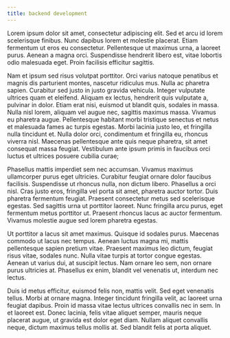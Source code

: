 ```yaml
---
title: backend development
---
```


Lorem ipsum dolor sit amet, consectetur adipiscing elit. Sed et arcu id lorem scelerisque finibus. Nunc dapibus lorem et molestie placerat. Etiam fermentum ut eros eu consectetur. Pellentesque ut maximus urna, a laoreet purus. Aenean a magna orci. Suspendisse hendrerit libero est, vitae lobortis odio malesuada eget. Proin facilisis efficitur sagittis.

Nam et ipsum sed risus volutpat porttitor. Orci varius natoque penatibus et magnis dis parturient montes, nascetur ridiculus mus. Nulla ac pharetra sapien. Curabitur sed justo in justo gravida vehicula. Integer vulputate ultrices quam et eleifend. Aliquam ex lectus, hendrerit quis vulputate a, pulvinar in dolor. Etiam erat nisi, euismod ut blandit quis, sodales in massa. Nulla nisl lorem, aliquam vel augue nec, sagittis maximus massa. Vivamus eu pharetra augue. Pellentesque habitant morbi tristique senectus et netus et malesuada fames ac turpis egestas. Morbi lacinia justo leo, et fringilla nulla tincidunt et. Nulla dolor orci, condimentum et fringilla eu, rhoncus viverra nisl. Maecenas pellentesque ante quis neque pharetra, sit amet consequat massa feugiat. Vestibulum ante ipsum primis in faucibus orci luctus et ultrices posuere cubilia curae;

Phasellus mattis imperdiet sem nec accumsan. Vivamus maximus ullamcorper purus eget ultricies. Curabitur feugiat ornare dolor faucibus facilisis. Suspendisse ut rhoncus nulla, non dictum libero. Phasellus a orci nisl. Cras justo eros, fringilla vel porta sit amet, pharetra auctor tortor. Duis pharetra fermentum feugiat. Praesent consectetur metus sed scelerisque egestas. Sed sagittis urna ut porttitor laoreet. Nunc fringilla arcu purus, eget fermentum metus porttitor ut. Praesent rhoncus lacus ac auctor fermentum. Vivamus molestie augue sed lorem pharetra egestas.

Ut porttitor a lacus sit amet maximus. Quisque id sodales purus. Maecenas commodo ut lacus nec tempus. Aenean luctus magna mi, mattis pellentesque sapien pretium vitae. Praesent maximus leo dictum, feugiat risus vitae, sodales nunc. Nulla vitae turpis at tortor congue egestas. Aenean ut varius dui, at suscipit lectus. Nam ornare leo sem, non ornare purus ultricies at. Phasellus ex enim, blandit vel venenatis ut, interdum nec lectus.

Duis id metus efficitur, euismod felis non, mattis velit. Sed eget venenatis tellus. Morbi at ornare magna. Integer tincidunt fringilla velit, ac laoreet urna feugiat dapibus. Proin id massa vitae lectus ultrices convallis nec in sem. In et laoreet est. Donec lacinia, felis vitae aliquet semper, mauris neque placerat augue, ut gravida est dolor eget diam. Nullam aliquet convallis neque, dictum maximus tellus mollis at. Sed blandit felis at porta aliquet.
